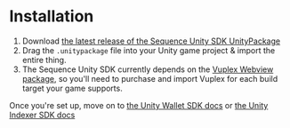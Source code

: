 # Installation
1. Download [the latest release of the Sequence Unity SDK UnityPackage](https://github.com/0xsequence/web3-unity-sdk/releases)
2. Drag the `.unitypackage` file into your Unity game project & import the entire thing.
3. The Sequence Unity SDK currently depends on the [Vuplex Webview package](https://vuplex.com), so you'll need to purchase and import Vuplex for each build target your game supports.

Once you're set up, move on to [the Unity Wallet SDK docs](wallet/setup) or [the Unity Indexer SDK docs](indexer)